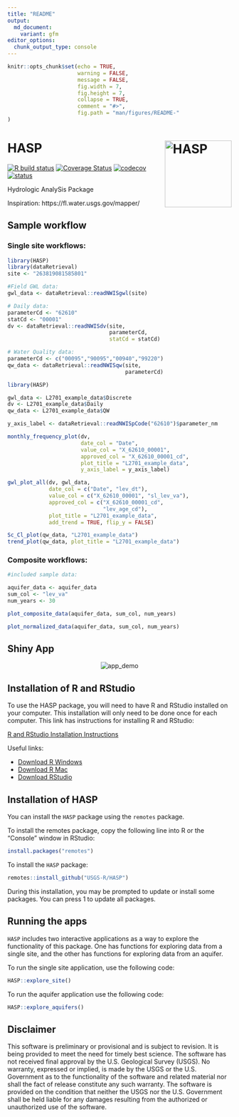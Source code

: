 ```yaml
---
title: "README"
output:
  md_document:
    variant: gfm
editor_options: 
  chunk_output_type: console
---
```


```r
knitr::opts_chunk$set(echo = TRUE,
                      warning = FALSE,
                      message = FALSE,
                      fig.width = 7,
                      fig.height = 7,
                      collapse = TRUE,
                      comment = "#>",
                      fig.path = "man/figures/README-"
)
```

# HASP  <img src="man/figures/R_logo.png" alt="HASP" height="150px" align="right" />

[![R build status](https://github.com/USGS-R/HASP/workflows/R-CMD-check/badge.svg)](https://github.com/USGS-R/HASP/actions)
[![Coverage Status](https://coveralls.io/repos/github/USGS-R/HASP/badge.svg?branch=master)](https://coveralls.io/github/USGS-R/HASP?branch=master)
[![codecov](https://codecov.io/gh/USGS-R/HASP/branch/master/graph/badge.svg)](https://codecov.io/gh/USGS-R/HASP)
[![status](https://img.shields.io/badge/USGS-Research-blue.svg)](https://owi.usgs.gov/R/packages.html#research)

Hydrologic AnalySis Package

Inspiration:
https://fl.water.usgs.gov/mapper/

## Sample workflow

### Single site workflows:
```r
library(HASP)
library(dataRetrieval)
site <- "263819081585801"

#Field GWL data:
gwl_data <- dataRetrieval::readNWISgwl(site)

# Daily data:
parameterCd <- "62610"
statCd <- "00001"
dv <- dataRetrieval::readNWISdv(site,
                                parameterCd,
                                statCd = statCd)

# Water Quality data:
parameterCd <- c("00095","90095","00940","99220")
qw_data <- dataRetrieval::readNWISqw(site,
                                     parameterCd)


```

```r
library(HASP)

gwl_data <- L2701_example_data$Discrete
dv <- L2701_example_data$Daily
qw_data <- L2701_example_data$QW

```

```r

y_axis_label <- dataRetrieval::readNWISpCode("62610")$parameter_nm

monthly_frequency_plot(dv,
                       date_col = "Date",
                       value_col = "X_62610_00001",
                       approved_col = "X_62610_00001_cd",
                       plot_title = "L2701_example_data",
                       y_axis_label = y_axis_label)

gwl_plot_all(dv, gwl_data, 
             date_col = c("Date", "lev_dt"),
             value_col = c("X_62610_00001", "sl_lev_va"),
             approved_col = c("X_62610_00001_cd",
                              "lev_age_cd"),
             plot_title = "L2701_example_data", 
             add_trend = TRUE, flip_y = FALSE)

Sc_Cl_plot(qw_data, "L2701_example_data")
trend_plot(qw_data, plot_title = "L2701_example_data")
```

### Composite workflows:
```r

#included sample data:

aquifer_data <- aquifer_data
sum_col <- "lev_va"
num_years <- 30

plot_composite_data(aquifer_data, sum_col, num_years)

plot_normalized_data(aquifer_data, sum_col, num_years)
```

## Shiny App

<p align="center">
  <img src="https://code.usgs.gov/water/stats/HASP/raw/master/man/figures/app.gif" alt="app_demo">
</p>

## Installation of R and RStudio

To use the HASP package, you will need to have R and RStudio installed on your computer. This installation will only need to be done once for each computer. This link has instructions for installing R and RStudio:  
  
[R and RStudio Installation Instructions](https://owi.usgs.gov/R/training-curriculum/installr/)  

Useful links:

* [Download R Windows](https://cran.r-project.org/bin/windows/base/)
* [Download R Mac](https://cran.r-project.org/bin/macosx/)
* [Download RStudio](https://www.rstudio.com/products/rstudio/download/)

## Installation of HASP

You can install the `HASP` package using the `remotes` package.

To install the remotes package, copy the following line into R or the "Console" window in RStudio:

```r
install.packages("remotes")
```

To install the `HASP` package:

```r
remotes::install_github("USGS-R/HASP")
```

During this installation, you may be prompted to update or install some packages. You can press 1 to update all packages.

## Running the apps

`HASP` includes two interactive applications as a way to explore the functionality of this package. One has functions for exploring data from a single site, and the other has functions for exploring data from an aquifer.  
  
To run the single site application, use the following code:  

```r
HASP::explore_site()
```

To run the aquifer application use the following code:

```r
HASP::explore_aquifers()
```

## Disclaimer

This software is preliminary or provisional and is subject to revision. It is being provided to meet the need for timely best science. The software has not received final approval by the U.S. Geological Survey (USGS). No warranty, expressed or implied, is made by the USGS or the U.S. Government as to the functionality of the software and related material nor shall the fact of release constitute any such warranty. The software is provided on the condition that neither the USGS nor the U.S. Government shall be held liable for any damages resulting from the authorized or unauthorized use of the software.


